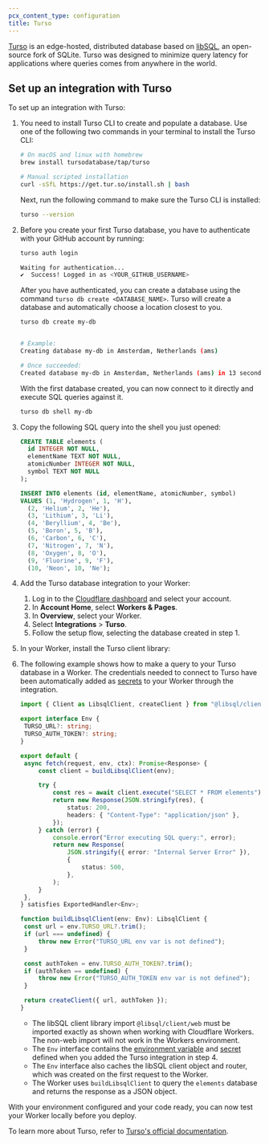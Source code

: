```yaml
---
pcx_content_type: configuration
title: Turso
---
```



[Turso](https://turso.tech/) is an edge-hosted, distributed database based on [libSQL](https://libsql.org/), an open-source fork of SQLite. Turso was designed to minimize query latency for applications where queries comes from anywhere in the world.

<Render file="database_integrations_definition" />

## Set up an integration with Turso

To set up an integration with Turso:

1. You need to install Turso CLI to create and populate a database. Use one of the following two commands in your terminal to install the Turso CLI:

   ```sh
   # On macOS and linux with homebrew
   brew install tursodatabase/tap/turso

   # Manual scripted installation
   curl -sSfL https://get.tur.so/install.sh | bash
   ```

   Next, run the following command to make sure the Turso CLI is installed:

   ```sh
   turso --version
   ```

2. Before you create your first Turso database, you have to authenticate with your GitHub account by running:

   ```sh
   turso auth login
   ```

   ```sh output
   Waiting for authentication...
   ✔  Success! Logged in as <YOUR_GITHUB_USERNAME>
   ```

   After you have authenticated, you can create a database using the command `turso db create <DATABASE_NAME>`. Turso will create a database and automatically choose a location closest to you.

   ```sh
   turso db create my-db
   ```

   ```sh output

   # Example:
   Creating database my-db in Amsterdam, Netherlands (ams)

   # Once succeeded:
   Created database my-db in Amsterdam, Netherlands (ams) in 13 seconds.
   ```

   With the first database created, you can now connect to it directly and execute SQL queries against it.

   ```sh
   turso db shell my-db
   ```

3. Copy the following SQL query into the shell you just opened:

   ```sql
   CREATE TABLE elements (
     id INTEGER NOT NULL,
     elementName TEXT NOT NULL,
     atomicNumber INTEGER NOT NULL,
     symbol TEXT NOT NULL
   );

   INSERT INTO elements (id, elementName, atomicNumber, symbol)
   VALUES (1, 'Hydrogen', 1, 'H'),
     (2, 'Helium', 2, 'He'),
     (3, 'Lithium', 3, 'Li'),
     (4, 'Beryllium', 4, 'Be'),
     (5, 'Boron', 5, 'B'),
     (6, 'Carbon', 6, 'C'),
     (7, 'Nitrogen', 7, 'N'),
     (8, 'Oxygen', 8, 'O'),
     (9, 'Fluorine', 9, 'F'),
     (10, 'Neon', 10, 'Ne');
   ```

4. Add the Turso database integration to your Worker:

   1. Log in to the [Cloudflare dashboard](https://dash.cloudflare.com) and select your account.
   2. In **Account Home**, select **Workers & Pages**.
   3. In **Overview**, select your Worker.
   4. Select **Integrations** > **Turso**.
   5. Follow the setup flow, selecting the database created in step 1.

5. In your Worker, install the Turso client library:

   <PackageManagers pkg="@libsql/client" />

6. The following example shows how to make a query to your Turso database in a Worker. The credentials needed to connect to Turso have been automatically added as [secrets](/workers/configuration/secrets/) to your Worker through the integration.

   ```ts
   import { Client as LibsqlClient, createClient } from "@libsql/client/web";

   export interface Env {
   	TURSO_URL?: string;
   	TURSO_AUTH_TOKEN?: string;
   }

   export default {
   	async fetch(request, env, ctx): Promise<Response> {
   		const client = buildLibsqlClient(env);

   		try {
   			const res = await client.execute("SELECT * FROM elements");
   			return new Response(JSON.stringify(res), {
   				status: 200,
   				headers: { "Content-Type": "application/json" },
   			});
   		} catch (error) {
   			console.error("Error executing SQL query:", error);
   			return new Response(
   				JSON.stringify({ error: "Internal Server Error" }),
   				{
   					status: 500,
   				},
   			);
   		}
   	},
   } satisfies ExportedHandler<Env>;

   function buildLibsqlClient(env: Env): LibsqlClient {
   	const url = env.TURSO_URL?.trim();
   	if (url === undefined) {
   		throw new Error("TURSO_URL env var is not defined");
   	}

   	const authToken = env.TURSO_AUTH_TOKEN?.trim();
   	if (authToken == undefined) {
   		throw new Error("TURSO_AUTH_TOKEN env var is not defined");
   	}

   	return createClient({ url, authToken });
   }
   ```

   - The libSQL client library import `@libsql/client/web` must be imported exactly as shown when working with Cloudflare Workers. The non-web import will not work in the Workers environment.
   - The `Env` interface contains the [environment variable](/workers/configuration/environment-variables/) and [secret](/workers/configuration/secrets/) defined when you added the Turso integration in step 4.
   - The `Env` interface also caches the libSQL client object and router, which was created on the first request to the Worker.
   - The Worker uses `buildLibsqlClient` to query the `elements` database and returns the response as a JSON object.

With your environment configured and your code ready, you can now test your Worker locally before you deploy.

To learn more about Turso, refer to [Turso's official documentation](https://docs.turso.tech).

